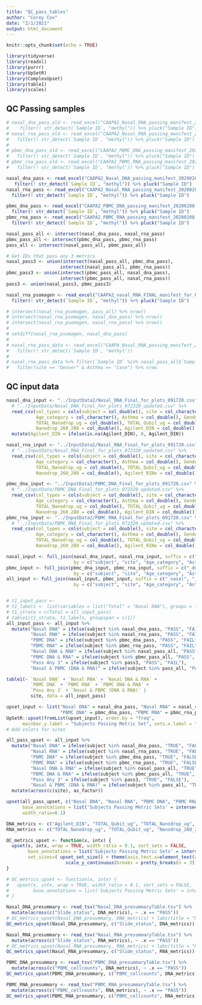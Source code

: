 ```yaml
---
title: "QC_pass_tables"
author: "Corey Cox"
date: "2/1/2021"
output: html_document
---
```


```r
knitr::opts_chunk$set(echo = TRUE)

library(tidyverse)
library(readxl)
library(purrr)
library(UpSetR)
library(ComplexUpset)
library(table1)
library(scales)
```

## QC Passing samples



```r
# nasal_dna_pass_old <- read_excel("CAAPA2_Nasal_DNA_passing_manifest_20200201.xlsx") %>%
#    filter(! str_detect(`Sample ID`, "methyl")) %>% pluck("Sample ID")
# nasal_rna_pass_old <- read_excel("CAAPA2_Nasal_RNA_passing_manifest_20200201.xlsx") %>%
#   filter(! str_detect(`Sample ID`, "methyl")) %>% pluck("Sample ID")
# 
# pbmc_dna_pass_old <- read_excel("CAAPA2_PBMC_DNA_passing_manifest_20200201.xlsx") %>%
#   filter(! str_detect(`Sample ID`, "methyl")) %>% pluck("Sample ID")
# pbmc_rna_pass_old <- read_excel("CAAPA2_PBMC_RNA_passing_manifest_20200201.xlsx") %>%
#   filter(! str_detect(`Sample ID`, "methyl")) %>% pluck("Sample ID")

nasal_dna_pass <- read_excel("CAAPA2_Nasal_DNA_passing_manifest_20200208.xlsx") %>%
   filter(! str_detect(`Sample ID`, "methyl")) %>% pluck("Sample ID")
nasal_rna_pass <- read_excel("CAAPA2_Nasal_RNA_passing_manifest_20200208.xlsx") %>%
  filter(! str_detect(`Sample ID`, "methyl")) %>% pluck("Sample ID")

pbmc_dna_pass <- read_excel("CAAPA2_PBMC_DNA_passing_manifest_20200208.xlsx") %>%
  filter(! str_detect(`Sample ID`, "methyl")) %>% pluck("Sample ID")
pbmc_rna_pass <- read_excel("CAAPA2_PBMC_RNA_passing_manifest_20200208.xlsx") %>%
  filter(! str_detect(`Sample ID`, "methyl")) %>% pluck("Sample ID")

nasal_pass_all <- intersect(nasal_dna_pass, nasal_rna_pass)
pbmc_pass_all <- intersect(pbmc_dna_pass, pbmc_rna_pass)
pass_all <- intersect(nasal_pass_all, pbmc_pass_all)

# Get IDs that pass any 3 metrics
nasal_pass3 <- union(intersect(nasal_pass_all, pbmc_dna_pass),
                    intersect(nasal_pass_all, pbmc_rna_pass))
pbmc_pass3 <- union(intersect(pbmc_pass_all, nasal_dna_pass),
                    intersect(pbmc_pass_all, nasal_rna_pass))
pass3 <- union(nasal_pass3, pbmc_pass3)

nasal_rna_psomagen <- read_excel("CAAPA2_nasal_RNA_FINAL_manifest_for_Psomagen.xlsx") %>%
  filter(! str_detect(`Sample ID`, "methyl")) %>% pluck("Sample ID")

# intersect(nasal_rna_psomagen, pass_all) %>% nrow()
# intersect(nasal_rna_psomagen, nasal_dna_pass) %>% nrow()
# intersect(nasal_rna_psomagen, nasal_rna_pass) %>% nrow()
# 
# setdiff(nasal_rna_psomagen, nasal_dna_pass)
# 
# nasal_rna_pass_data <- read_excel("CAAPA_Nasal_RNA_passing_manifest_20200201.xlsx") %>%
#   filter(! str_detect(`Sample ID`, "methyl"))
# 
# nasal_rna_pass_data %>% filter(`Sample ID` %in% nasal_pass_all$`Sample ID`) %>%
#   filter(site == "Denver" & Asthma == "Case") %>% nrow
```

## QC input data

```r
nasal_dna_input <- "../InputData2/Nasal_DNA_Final_for_plots_091720.csv" %>%
  # "../InputData/Nasal_DNA_Final_for_plots_072320_updated.csv" %>%
  read_csv(col_types = cols(subject = col_double(), site = col_character(), type = col_character(),
           Age_category = col_character(), Asthma = col_double(), Gender = col_double(),
           TOTAL_Nanodrop_ug = col_double(), TOTAL_Qubit_ug = col_double(),
           Nanodrop_260_280 = col_double(), Agilent_DIN = col_double(), Slide_status = col_character())) %>%
  mutate(Agilent_DIN = ifelse(is.na(Agilent_DIN), 0, Agilent_DIN))

nasal_rna_input <- "../InputData2/Nasal_RNA_Final_for_plots_091720.csv" %>%
  # "../InputData/Nasal_RNA_Final_for_plots_072320_updated.csv" %>%
  read_csv(col_types = cols(subject = col_double(), site = col_character(), type = col_character(),
           Age_category = col_character(), Asthma = col_double(), Gender = col_double(),
           TOTAL_Nanodrop_ug = col_double(), TOTAL_Qubit_ug = col_double(),
           Nanodrop_260_280 = col_double(), Agilent_RINe = col_double(), Slide_status = col_character()))

pbmc_dna_input <- "../InputData2/PBMC_DNA_Final_for_plots_091720.csv" %>%
  # "../InputData/PBMC_DNA_Final_for_plots_072320_updated.csv" %>%
  read_csv(col_types = cols(subject = col_double(), site = col_character(), type = col_character(),
           Age_category = col_character(), Asthma = col_double(), Gender = col_double(),
           TOTAL_Nanodrop_ug = col_double(), TOTAL_Qubit_ug = col_double(),
           Nanodrop_260_280 = col_double(), Agilent_DIN = col_double()))
pbmc_rna_input <- "../InputData2/PBMC_RNA_Final_for_plots_091720.csv" %>%
  # "../InputData/PBMC_RNA_Final_for_plots_072320_updated.csv" %>%
  read_csv(col_types = cols(subject = col_double(), site = col_character(), type = col_character(),
           Age_category = col_character(), Asthma = col_double(), Gender = col_double(),
           TOTAL_Nanodrop_ug = col_double(), TOTAL_Qubit_ug = col_double(),
           Nanodrop_260_280 = col_double(), Agilent_RINe = col_double()))

nasal_input <- full_join(nasal_dna_input, nasal_rna_input, suffix = c("_dna", "_rna"),
                         by = c("subject", "site", "Age_category", "Asthma", "Gender"))
pbmc_input <- full_join(pbmc_dna_input, pbmc_rna_input, suffix = c("_dna", "_rna"),
                         by = c("subject", "site", "Age_category", "Asthma", "Gender"))
all_input <- full_join(nasal_input, pbmc_input, suffix = c("_nasal", "_pbmc"),
                         by = c("subject", "site", "Age_category", "Asthma", "Gender"))



```

```r
# t1_input_pass <- 
# t1_labels <- list(variables = list("Total" = "Nasal DNA"), groups = list(""))
# t1_strata = c(Total = all_input_pass)
# table1(t1_strata, t1_labels, groupspan = c(1))
all_input_pass <- all_input %>%
  mutate("Nasal DNA" = ifelse(subject %in% nasal_dna_pass, "PASS", "FAIL"),
         "Nasal RNA" = ifelse(subject %in% nasal_rna_pass, "PASS", "FAIL"),
         "PBMC DNA" = ifelse(subject %in% pbmc_dna_pass, "PASS", "FAIL"),
         "PBMC RNA" = ifelse(subject %in% pbmc_rna_pass, "PASS", "FAIL"),
         "Nasal DNA & RNA" = ifelse(subject %in% nasal_pass_all, "PASS", "FAIL"),
         "PBMC DNA & RNA" = ifelse(subject %in% pbmc_pass_all, "PASS", "FAIL"),
         "Pass Any 3" = ifelse(subject %in% pass3, "PASS", "FAIL"),
         "Nasal & PBMC (DNA & RNA)" = ifelse(subject %in% pass_all, "PASS", "FAIL"))

table1(~ `Nasal DNA` + `Nasal RNA` + `Nasal DNA & RNA` +
         `PBMC DNA` + `PBMC RNA` + `PBMC DNA & RNA` +
         `Pass Any 3` + `Nasal & PBMC (DNA & RNA)` |
         site, data = all_input_pass)

upset_input <- list("Nasal DNA" = nasal_dna_pass, "Nasal RNA" = nasal_rna_pass,
                    "PBMC DNA" = pbmc_dna_pass, "PBMC RNA" = pbmc_rna_pass)
UpSetR::upset(fromList(upset_input), order.by = "freq",
      mainbar.y.label = "Subjects Passing Metric Set", sets.x.label = "Samples Passing Metric")
# Add colors for sites

all_pass_upset <- all_input %>%
  mutate("Nasal DNA" = ifelse(subject %in% nasal_dna_pass, "TRUE", "FALSE"),
         "Nasal RNA" = ifelse(subject %in% nasal_rna_pass, "TRUE", "FALSE"),
         "PBMC DNA" = ifelse(subject %in% pbmc_dna_pass, "TRUE", "FALSE"),
         "PBMC RNA" = ifelse(subject %in% pbmc_rna_pass, "TRUE", "FALSE"),
         "Nasal DNA & RNA" = ifelse(subject %in% nasal_pass_all, "TRUE", "FALSE"),
         "PBMC DNA & RNA" = ifelse(subject %in% pbmc_pass_all, "TRUE", "FALSE"),
         "Pass Any 3" = ifelse(subject %in% pass3, "TRUE", "FALSE"),
         "Nasal & PBMC (DNA & RNA)" = ifelse(subject %in% pass_all, "TRUE", "FALSE")) %>%
  mutate(across(c(site), as_factor))

upset(all_pass_upset, c("Nasal DNA", "Nasal RNA", "PBMC DNA", "PBMC RNA"),
      base_annotations = list('Subjects Passing Metric Sets' = intersection_size(counts = TRUE, mapping = aes(fill = site))),
      width_ratio=0.1)
```


```r
DNA_metrics <- c("Agilent_DIN", "TOTAL_Qubit_ug", "TOTAL_Nanodrop_ug", "Nanodrop_260_280")
RNA_metrics <- c("TOTAL_Nanodrop_ug", "TOTAL_Qubit_ug", "Nanodrop_260_280", "Agilent_RINe")

QC_metrics_upset <- function(x, intx) {
  upset(x, intx, wrap = TRUE, width_ratio = 0.1, sort_sets = FALSE,
        base_annotations = list('Subjects Passing Metric Sets' = intersection_size(counts = TRUE, mapping = aes(fill = site))),
        set_sizes=( upset_set_size() + theme(axis.text.x=element_text(angle=45)) +
                      scale_y_continuous(breaks = pretty_breaks(n = 3))))
}

# QC_metrics_upset <- function(x, intx) {
#   upset(x, intx, wrap = TRUE, width_ratio = 0.1, sort_sets = FALSE,
#         base_annotations = list('Subjects Passing Metric Sets' = intersection_size(counts = TRUE, mapping = aes(fill = site))))
# }

Nasal_DNA_presummary <- read_tsv("Nasal_DNA_presummaryTable.tsv") %>%
  mutate(across(c("Slide_status", DNA_metrics), ~ .x == "PASS"))
# QC_metrics_upset(Nasal_DNA_presummary, DNA_metrics) + labs(title = "Nasal DNA Passing Metrics")
QC_metrics_upset(Nasal_DNA_presummary, c("Slide_status", DNA_metrics)) + labs(title = "Nasal DNA Passing Metrics")

Nasal_RNA_presummary <- read_tsv("Nasal_RNA_presummaryTable.tsv") %>%
  mutate(across(c("Slide_status", RNA_metrics), ~ .x == "PASS"))
# QC_metrics_upset(Nasal_RNA_presummary, RNA_metrics) + labs(title = "Nasal RNA Passing Metrics")
QC_metrics_upset(Nasal_RNA_presummary, c("Slide_status", RNA_metrics)) + labs(title = "Nasal RNA Passing Metrics")

PBMC_DNA_presummary <- read_tsv("PBMC_DNA_presummaryTable.tsv") %>%
  mutate(across(c("PBMC_cellcounts", DNA_metrics), ~ .x == "PASS"))
QC_metrics_upset(PBMC_DNA_presummary, c("PBMC_cellcounts", DNA_metrics)) + labs(title = "PBMC DNA Passing Metrics")

PBMC_RNA_presummary <- read_tsv("PBMC_RNA_presummaryTable.tsv") %>%
  mutate(across(c("PBMC_cellcounts", RNA_metrics), ~ .x == "PASS"))
QC_metrics_upset(PBMC_RNA_presummary, c("PBMC_cellcounts", RNA_metrics)) + labs(title = "PBMC RNA Passing Metrics")
```

